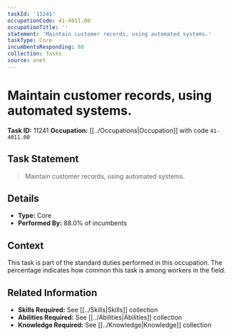 ```yaml
---
taskId: '11241'
occupationCode: 41-4011.00
occupationTitle: ''
statement: 'Maintain customer records, using automated systems.'
taskType: Core
incumbentsResponding: 88
collection: Tasks
source: onet
---
```

# Maintain customer records, using automated systems.

**Task ID:** 11241
**Occupation:** [[../Occupations|Occupation]] with code `41-4011.00`

## Task Statement

> Maintain customer records, using automated systems.

## Details

- **Type:** Core
- **Performed By:** 88.0% of incumbents

## Context

This task is part of the standard duties performed in this occupation. The percentage indicates how common this task is among workers in the field.

## Related Information

- **Skills Required:** See [[../Skills|Skills]] collection
- **Abilities Required:** See [[../Abilities|Abilities]] collection
- **Knowledge Required:** See [[../Knowledge|Knowledge]] collection
